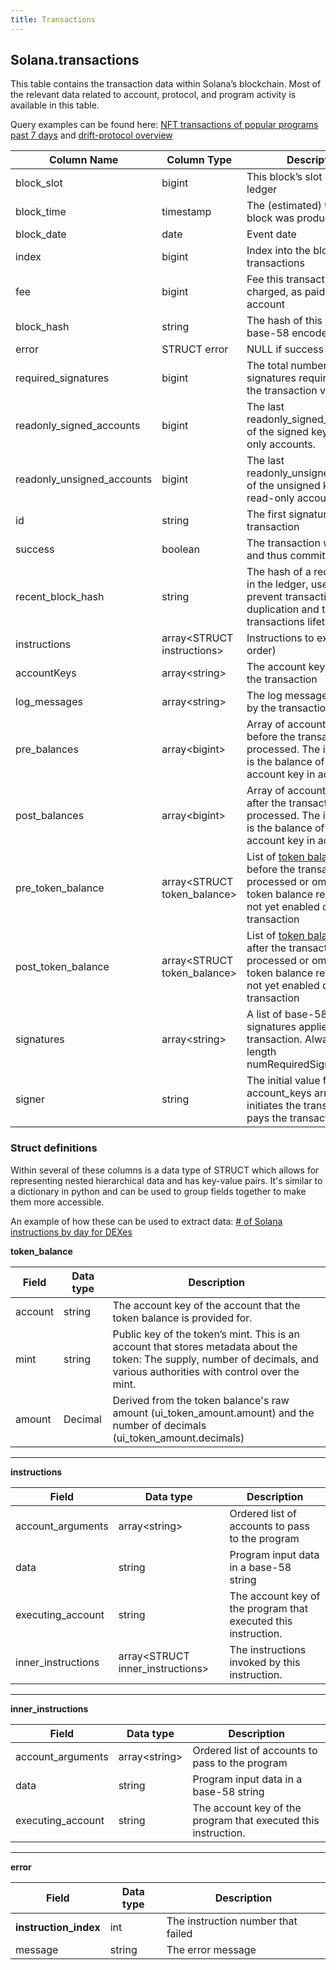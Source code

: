 ```yaml
---
title: Transactions
---
```


## Solana.transactions

This table contains the transaction data within Solana’s blockchain. Most of the relevant data related to account, protocol, and program activity is available in this table.

Query examples can be found here: [NFT transactions of popular programs past 7 days](https://dune.xyz/queries/390720/745376) and [drift-protocol overview](https://dune.xyz/bigz/drift-\(solana\))

| Column Name                      | Column Type                   | Description                                                                                                                                                                                                                           |
| -------------------------------- | ----------------------------- | ------------------------------------------------------------------------------------------------------------------------------------------------------------------------------------------------------------------------------------- |
| block\_slot                      | bigint                        | This block’s slot index in the ledger                                                                                                                                                                                                 |
| block\_time                      | timestamp                     | The (estimated) time this block was produced                                                                                                                                                                                          |
| block\_date                      | date                          | Event date                                                                                                                                                                                                                            |
| index                            | bigint                        | Index into the block’s transactions                                                                                                                                                                                                   |
| fee                              | bigint                        | Fee this transaction was charged, as paid by first account                                                                                                                                                                            |
| block\_hash                      | string                        | The hash of this block, base-58 encoded                                                                                                                                                                                               |
| error                            | STRUCT error                  | NULL if success is true.                                                                                                                                                                                                              |
| required\_signatures             | bigint                        | The total number of signatures required to make the transaction valid.                                                                                                                                                                |
| readonly\_signed\_accounts   | bigint                        | The last readonly\_signed\_accounts of the signed keys are read-only accounts.                                                                                                                                                        |
| readonly\_unsigned\_accounts | bigint                        | The last readonly\_unsigned\_accounts of the unsigned keys are read-only accounts.                                                                                                                                                    |
| id                               | string                        | The first signature in the transaction                                                                                                                                                                                                |
| success                          | boolean                       | The transaction was valid and thus committed.                                                                                                                                                                                         |
| recent\_block\_hash          | string                        | The hash of a recent block in the ledger, used to prevent transaction duplication and to give transactions lifetimes                                                                                                                  |
| instructions                     | array&lt;STRUCT instructions&gt;   | Instructions to execute (in order)                                                                                                                                                                                                    |
| accountKeys                      | array&lt;string&gt;                | The account keys used in the transaction                                                                                                                                                                                              |
| log\_messages                    | array&lt;string&gt;                | The log messages emitted by the transaction                                                                                                                                                                                           |
| pre\_balances                    | array&lt;bigint&gt;                | Array of account balances before the transaction was processed. The i-th balance is the balance of the i-th account key in account\_keys                                                                                              |
| post\_balances                   | array&lt;bigint&gt;                | Array of account balances after the transaction was processed. The i-th balance is the balance of the i-th account key in account\_keys                                                                                               |
| pre\_token\_balance              | array&lt;STRUCT token\_balance&gt; | List of [token balances](https://docs.solana.com/developing/clients/jsonrpc-api#token-balances-structure) from before the transaction was processed or omitted if token balance recording was not yet enabled during this transaction |
| post\_token\_balance             | array&lt;STRUCT token\_balance&gt; | List of [token balances](https://docs.solana.com/developing/clients/jsonrpc-api#token-balances-structure) from after the transaction was processed or omitted if token balance recording was not yet enabled during this transaction  |
| signatures                       | array&lt;string&gt;                | A list of base-58 encoded signatures applied to the transaction. Always of length numRequiredSignatures                                                                                                                               |
| signer                           | string                        | The initial value from the account\_keys array that initiates the transaction and pays the transaction fee                                                                                                                            |

### Struct definitions

Within several of these columns is a data type of STRUCT which allows for representing nested hierarchical data and has key-value pairs. It's similar to a dictionary in python and can be used to group fields together to make them more accessible.

An example of how these can be used to extract data: [# of Solana instructions by day for DEXes](https://dune.xyz/queries/416358/794290)

**token\_balance**

| Field   | Data type | Description                                                                                                                                                                  |
| ------- | --------- | ---------------------------------------------------------------------------------------------------------------------------------------------------------------------------- |
| account | string    | The account key of the account that the token balance is provided for.                                                                                                       |
| mint    | string    | Public key of the token’s mint. This is an account that stores metadata about the token: The supply, number of decimals, and various authorities with control over the mint. |
| amount  | Decimal   | Derived from the token balance's raw amount (ui\_token\_amount.amount) and the number of decimals (ui\_token\_amount.decimals)                                               |

***

**instructions**

| Field               | Data type                          | Description                                                    |
| ------------------- | ---------------------------------- | -------------------------------------------------------------- |
| account\_arguments  | array&lt;string&gt;                     | Ordered list of accounts to pass to the program                |
| data                | string                             | Program input data in a base-58 string                         |
| executing\_account  | string                             | The account key of the program that executed this instruction. |
| inner\_instructions | array&lt;STRUCT inner\_instructions&gt; | The instructions invoked by this instruction.                  |

***

**inner\_instructions**

| Field              | Data type      | Description                                                    |
| ------------------ | -------------- | -------------------------------------------------------------- |
| account\_arguments | array&lt;string&gt; | Ordered list of accounts to pass to the program                |
| data               | string         | Program input data in a base-58 string                         |
| executing\_account | string         | The account key of the program that executed this instruction. |

***

**error**

| Field                  | Data type | Description                        |
| ---------------------- | --------- | ---------------------------------- |
| **instruction\_index** | int       | The instruction number that failed |
| message                | string    | The error message                  |

